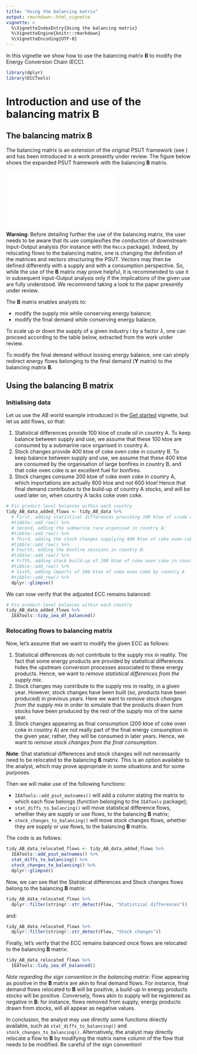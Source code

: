 ```yaml
---
title: "Using the balancing matrix"
output: rmarkdown::html_vignette
vignette: >
  %\VignetteIndexEntry{Using the balancing matrix}
  %\VignetteEngine{knitr::rmarkdown}
  %\VignetteEncoding{UTF-8}
---
```


In this vignette we show how to use the balancing matrix **B** to modify the Energy Conversion Chain (ECC).

```r
library(dplyr)
library(ECCTools)
```

# Introduction and use of the balancing matrix B

## The balancing matrix B

The balancing matrix is an extension of the original PSUT framework (see ) and has been introduced in a work presently under review. The figure below shows the expanded PSUT framework with the balancing **B** matrix.

![](figs/psut_expanded.pdf)

**Warning**: Before detailing further the use of the balancing matrix, the user needs to be aware that its use complexifies the conduction of downstream Input-Output analysis (for instance with the `Recca` package). Indeed, by relocating flows to the balancing matrix, one is changing the definition of the matrices and vectors structuring the PSUT. Vectors may then be defined differently with a supply and with a consumption perspective. So, while the use of the **B** matrix may prove helpful, it is recommended to use it in subsequent Input-Output analysis only if the implications of the given use are fully understood. We recommend taking a look to the paper presently under review.

The **B** matrix enables analysts to:

-   modify the supply mix while conserving energy balance;
-   modify the final demand while conserving energy balance.

To scale up or down the supply of a given industry *i* by a factor $\lambda$, one can proceed according to the table below, extracted from the work under review.

```{=latex}
\begin{table*}[h!]
    \caption{Changes to operate on matrices, **V**,  **U**, and **B** when the supply mix needs to be altered so that the output of an industry $i$ is upscaled (case where $\lambda > 1$), or downscaled (case with $0 \leq \lambda <1$), by a factor $\lambda$. Note that the process is valid with $\lambda = 0$, i.e.\ when industry $i$ is altogether removed from the supply mix.}
    \footnotesize
    \centering
    \begin{tabular}{c m{3.7cm} m{3.7cm} m{5.6cm}}
        \hline  
        Value of $\lambda$ & Changes to matrix **V** & Changes to matrix **U** & Changes to matrix **B** \\ \hline
        $0 \leq \lambda < 1$ & Row corresponding to industry $i$ is multiplied by $\lambda$. & Column corresponding to industry $i$ is multiplied by $\lambda$. & First, the column of **U** corresponding to industry $i$ needs to be multiplied by $(1-\lambda)$ and then to be added to matrix **B**. Second, the row of **V** corresponding to matrix **V** needs to be transposed, multiplied by $(\lambda-1)$, and added to the matrix **B**. \\ \hline
        $\lambda > 1$ & Row corresponding to industry $i$ is multiplied by $\lambda$. & Column corresponding to industry $i$ is multiplied by $\lambda$. & First, the column of **U** corresponding to industry $i$ needs to be multiplied by $(\lambda-1)$ and added to the **B** matrix. Second, the column of **V** corresponding to industry $i$ needs to be transposed, multiplied by $(1-\lambda)$, and added to matrix **B**. \\  \hline
        $\lambda = 1$ & The case is trivial and no change needs to be made. & The case is trivial and no change needs to be made. & The case is trivial and no change is needed. \\ \hline
    \end{tabular}
\end{table*}
```

To modify the final demand without loosing energy balance, one can simply redirect energy flows belonging to the final demand (**Y** matrix) to the balancing matrix **B**.

## Using the balancing B matrix

### Initialising data

Let us use the AB world example introduced in the [Get started]() vignette, but let us add flows, so that:

1.  Statistical differences provide 100 ktoe of crude oil in country A. To keep balance between supply and use, we assume that these 100 ktoe are consumed by a submarine race organised in country A.
2.  Stock changes provide 400 ktoe of coke oven coke in country B. To keep balance between supply and use, we assume that these 400 ktoe are consumed by the organisation of large bonfires in country B, and that coke oven coke is an excellent fuel for bonfires.
3.  Stock changes consume 200 ktoe of coke oven coke in country A, which importations are actually 800 ktoe and not 600 ktoe! Hence that final demand contributes to the build-up of country A stocks, and will be used later on, when country A lacks coke oven coke.

```r
# Fix product-level balances within each country
tidy_AB_data_added_flows <- tidy_AB_data %>% 
  # First, adding statistical differences providing 100 ktoe of crude oil in country A:
  #tibble::add_row() %>% 
  # Second, adding the submarine race organised in country A:
  #tibble::add_row() %>% 
  # Third, adding the stock changes supplying 400 ktoe of coke oven coke in country B:
  #tibble::add_row() %>% 
  # Fourth, adding the bonfire sessions in country B:
  #tibble::add_row() %>% 
  # Fifth, adding stock build-up of 200 ktoe of coke oven coke in country A
  #tibble::add_row() %>% 
  # Sixth, adding imports of 200 ktoe of coke oven coke by country A
  #tibble::add_row() %>%
  dplyr::glimpse()
```

We can now verify that the adjusted ECC remains balanced:

```r
# Fix product-level balances within each country
tidy_AB_data_added_flows %>% 
  IEATools::tidy_iea_df_balanced()
```


### Relocating flows to balancing matrix

Now, let's assume that we want to modify the given ECC as follows:

1.  Statistical differences do not contribute to the supply mix in reality. The fact that some energy products are provided by statistical differences hides the upstream conversion processes associated to these energy products. Hence, we want to *remove statistical differences from the supply mix*.
2.  Stock changes may contribute to the supply mix in reality, in a given year. However, stock changes have been built (so, products have been produced) in previous years. Here we want to *remove stock changes from the supply mix* in order to simulate that the products drawn from stocks have been produced by the rest of the supply mix of the same year.
3.  Stock changes appearing as final consumption (200 ktoe of coke oven coke in country A) are not really part of the final energy consumption in the given year, rather, they will be consumed in later years. Hence, we want to *remove stock changes from the final consumption*.

**Note**: Shat statistical differences and stock changes will not necessarily need to be relocated to the balancing **B** matrix. This is an option available to the analyst, which may prove appropriate in some situations and for some purposes.

Then we will make use of the following functions:

* `IEATools::add_psut_matnames()` will add a column stating the matrix to which each flow belongs (function belonging to the `IEATools` package);
* `stat_diffs_to_balancing()` will move statistical difference flows, whether they are supply or use flows, to the balancing **B** matrix;
* `stock_changes_to_balancing()` will move stock changes flows, whether they are supply or use flows, to the balancing **B** matrix.

The code is as follows:

```r
tidy_AB_data_relocated_flows <- tidy_AB_data_added_flows %>% 
  IEATools::add_psut_matnames() %>% 
  stat_diffs_to_balancing() %>% 
  stock_changes_to_balancing() %>% 
  dplyr::glimpse()
```


Now, we can see that the Statistical differences and Stock changes flows belong to the balancing **B** matrix:

```r
tidy_AB_data_relocated_flows %>% 
  dplyr::filter(stringr::str_detect(Flow, "Statistical differences"))
```

and:

```r
tidy_AB_data_relocated_flows %>% 
  dplyr::filter(stringr::str_detect(Flow, "Stock changes"))
```

Finally, let's verify that the ECC remains balanced once flows are relocated to the balancing **B** matrix:

```r
tidy_AB_data_relocated_flows %>% 
  IEATools::tidy_iea_df_balanced()
```

*Note regarding the sign convention in the balancing matrix*: Flow appearing as positive in the **B** matrix are akin to final demand flows. For instance, final demand flows relocated to **B** will be positive, a build-up in energy products stocks will be positive. Conversely, flows akin to supply will be registered as negative in **B**: for instance, flows removed from supply, energy products drawn from stocks, will all appear as negative values.

In conclusion, the analyst may use directly some functions directly available, such as `stat_diffs_to_balancing()` and `stock_changes_to_balancing()`. Alternatively, the analyst may directly relocate a flow to **B** by modifying the matrix name column of the flow that needs to be modified. Be careful of the sign convention!
